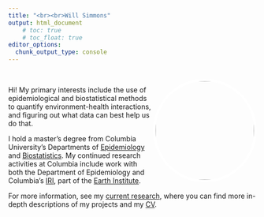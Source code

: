 ```yaml
---
title: "<br><br>Will Simmons"
output: html_document
    # toc: true
    # toc_float: true
editor_options: 
  chunk_output_type: console
---
```

<style>
.main-container {
  max-width: 70%;
  margin-left: 0.9;
  margin-right: auto;
}
</style>

<!-- <right> -->
<!-- <font size="24"> Will Simmons </font>  -->
<!-- </right> -->
<!-- <center> -->

<!-- <br><img src="images/will_cropped.jpg" alt="will" style="width:50%" class="center"><br> -->

<!-- </center> -->

<br>
<img align="right" src="images/will_sq.jpg" height=200 style="border-radius:50%; border:5px solid #FFFFFF " />

Hi! My primary interests include the use of epidemiological and biostatistical methods to quantify environment-health interactions, and figuring out what data can best help us do that. 

I hold a master's degree from Columbia University's Departments of [Epidemiology](https://www.mailman.columbia.edu/academics/departments/epidemiology) and [Biostatistics](https://www.mailman.columbia.edu/academics/departments/biostatistics). My continued research activities at Columbia include work with both the Department of Epidemiology and Columbia's [IRI](https://iri.columbia.edu/), part of the [Earth Institute](https://www.earth.columbia.edu).

For more information, see my [current research](http://simmwill.github.io/cv), where you can find more in-depth descriptions of my  projects and my [CV](./files/cv.pdf).